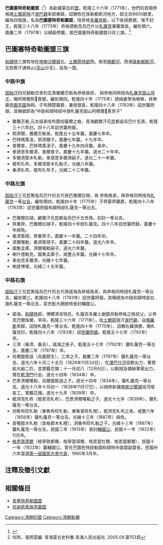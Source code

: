 '''巴圖塞特奇勒圖盟'''（{{mong|m =ᠪᠠᠲᠤ<br>ᠰᠡᠳᠭᠢᠯᠲᠦ ᠶ᠋ᠢᠨ<br>ᠴᠢᠭᠤᠯᠭᠠᠨ|k =Бат сэтгэлтийн чуулган}}<ref>{{cite web |title=Олон ястны нутаг |url=http://www.khovd.nso.mn/page/850 |website=ХОВД |access-date=2020-01-22 |archive-date=2021-01-10 |archive-url=https://web.archive.org/web/20210110054150/http://www.khovd.nso.mn/page/850 |dead-url=yes }}</ref>）為新疆蒙古的[[盟|盟]]，乾隆三十六年（1771年），他們的首領恭格隨[[土爾扈特|土爾扈特]]汗[[渥巴錫|渥巴錫]]率部東歸，詔賜牧在珠勒都斯河地方，距北京8600餘里，編為四個旗，名為'''巴圖塞特奇勒圖盟'''，授恭格[[多羅貝勒|多羅貝勒]]，以下各授爵號，惟不封王。乾隆三十八年（1773年）恭格德勒克烏巴什</span>以[[札薩克|札薩克]]兼襲盟長，編佐領六。嘉慶二年（1797年）以絕嗣停襲，故巴圖塞特奇勒圖盟只存三旗。<ref>何玲，張照雲編. 青海蒙古史料集.青海人民出版社, 2005.09.第153頁</ref>

== 巴圖塞特奇勒圖盟三旗 ==

[[和碩特|和碩特]]三旗牧地在[[喀喇沙爾城|喀喇沙爾城]]北，[[土爾扈特部|土爾扈特部]]西。南至[[開都河|開都河]]，西濱[[珠勒都斯河|珠勒都斯河]]，北依察汗通格山([[天山|天山]]分支)，自為一盟。

=== 中路中旗 ===
[[固始汗|固始汗]]四兄額勒岱青的玄孫雅蘭丕勒為恭格族叔， 與恭格同時授為[[札薩克|札薩克]][[固山貝子|固山貝子]]，賜阿穆爾聆𠻠貴號，編佐領四。乾隆四十年（1775年）請捐妻孥為喇嘛，拜奉嘉[[呼圖克圖|呼圖克圖]]為師。子布顏楚襲爵，兼授盟長，乾隆四十八年（1783年）詔世襲罔替。其稱號即為“中路和碩特部中旗札薩克固山阿穆爾𠻠貴貝子”

* 雅蘭丕勒,元太祖弟哈布圖哈薩爾之裔，青海顧實汗兄昆都侖烏巴什玄孫。乾隆三十六年封。四十八年詔世襲罔替。	
* 鄂濟爾，雅蘭丕勒弟。乾隆五十五年襲。嘉慶七年卒。	
* 巴特瑪策淩，鄂濟爾子。嘉慶七年襲。十九年卒。	
* 普爾普，巴特瑪策淩子。嘉慶十九年四月襲。尋卒。	
* 車德恩多爾濟，普爾普子。嘉慶十九年襲。道光二十年卒。	
* 多爾濟那木札勒，車德恩多爾濟嗣子。道光二十一年襲。	
* 棍布扎布，多爾濟那木扎勒子。光緒八年襲。	
* 桑濟扎布，棍布扎布子。光緒二十三年襲。

=== 中路左旗 ===
[[固始汗|固始汗]]三兄昆篤倫烏巴什的五代孫巴雅爾拉瑚，為 恭格族弟，與恭格同時授為[[札薩克|札薩克]]一等[[台吉|台吉]]，編佐領四，乾隆四十年（1775年）子齊蒙齊襲爵，乾隆四十八年（1783年）詔世襲罔替和碩特部扎薩克一等台吉。

* 巴雅爾拉瑚，顧實汗兄昆都侖烏巴什五世孫。初封一等台吉。	
* 齊業齊，巴雅爾拉瑚子。乾隆四十年授扎薩克。四十八年詔世襲罔替。嘉慶十年病免。	
* 桑濟策楞，齊業齊子。嘉慶十一年襲。二十四年卒。	
* 濟爾噶勒，桑濟策楞子。嘉慶二十四年襲。道光六年卒。	
* 圖魯孟庫，濟爾噶勒嗣子。道光六年襲。	
* 喇什德勒克，圖魯孟庫子。咸豐元年襲。光緒十七年卒。	
* 車伯克多爾濟，光緒十七年襲。	
* 喇達博堆，光緒二十五年襲。

=== 中路右旗 ===
[[固始汗|固始汗]]三兄昆篤倫烏巴什的五代孫諾海為恭格族弟，與恭格同時授札薩克一等台吉，編佐領三，乾隆四十八年（1783年）詔世襲罔替。其稱號為中路和碩特部右旗札薩克一等台吉，袁世凱大總統時晉封輔國公。

* 諾海，[[和碩特|和碩特]]部，博爾濟吉特氏，札薩克多羅土謝圖貝勒恭格之族叔父。父恭克巴爾珠爾，早卒。乾隆三十六年（1771年），從[[土爾扈特|土爾扈特]]汗[[渥巴錫|渥巴錫]]，自[[俄羅斯|俄羅斯]]來歸，詔授札薩克一等台吉。乾隆四十年（1775年），詔轄右翼旗務，賜札薩克印。乾隆四十八年（1783年）詔[[世襲罔替|世襲罔替]]。乾隆五十七年（1792年）卒。
* 三濟（桑濟、桑吉），諾海之長子。乾隆五十七年（1792年）襲札薩克一等台吉。嘉慶二年（1797年）卒。
* 烏爾圖那遜（烏圖那生），三濟之子。嘉慶二年（1797年）襲札薩克一等台吉。道光六年十月二十五日（1826年11月24日），在[[渾巴什河|渾巴什河]]從剿出力，著賞給大緞二匹，並賞戴花翎；十一月初八（12月6日），以剿賊及備辦軍需出力，賞在[[乾清門|乾清門]]行走。道光十四年（1834年）卒。
* 巴彥濟爾噶勒，烏爾圖那遜之子。道光十四年（1834年），襲札薩克一等台吉。道光十八年十月初一（1838年11月17日），以捐修新疆[[喀喇沙爾城|喀喇沙爾城]]垣河堤各工，賞戴花翎。道光十九年（1839年）卒。
* 棍濟克札布（棍奇克札布），巴彥濟爾噶勒之子。道光十九年（1839年），襲札薩克一等台吉。
* 洞魯布旺札勒（東魯布旺札勒、東魯普旺札楞），棍濟克札布之弟。咸豐六年（1856年）襲札薩克一等台吉。光緒十三年（1887年）病免。
* 貢噶那木札勒（貢格那木札楞），洞魯布旺札勒之子。光緒十三年（1887年）襲札薩克一等台吉。民國二年（1913年）晉封[[輔國公|輔國公]]。民國十一年（1922年）11月卒。
* [[格恩當德爾|格恩當德爾]]（格寧敦都爾、格寧當得爾、格恩當杜爾、格恩當都爾），民國十一年（1922年）襲輔國公，曾任巴圖色特啟勒圖和碩特中路盟副盟長，民國卅六年當選[[第一屆國民大會代表|第一屆國民大會代表]]，1960年3月卒。

==注釋及徵引文獻==
{{reflist}}
<div class="references-small">
<references></references>
</div>

== 相關條目 ==
*[[青塞特奇勒圖盟|青塞特奇勒圖盟]]
*[[烏訥恩素珠克圖盟|烏訥恩素珠克圖盟]]

{{清代蒙古}}
[[Category:清朝的盟|Category:清朝的盟]]
[[Category:清朝新疆|Category:清朝新疆]]